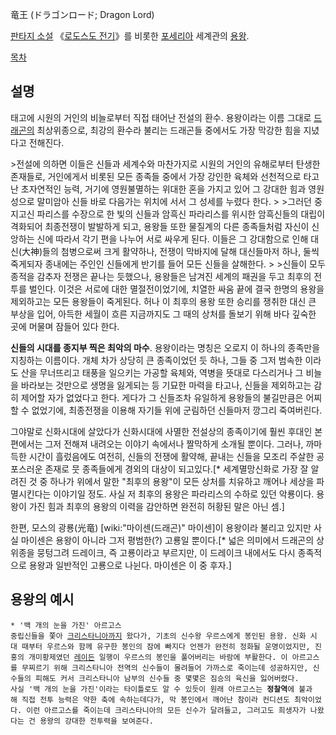 竜王 (ドラゴンロード; Dragon Lord)

[[판타지 소설]] 《[[로도스도 전기]]》를 비롯한 [[포세리아]]  세계관의 [[용왕]].

[[목차]]
== 설명 ==
태고에 시원의 거인의 비늘로부터 직접 태어난 전설의 환수. 용왕이라는 이름 그대로 [[드래곤]]의 최상위종으로, 최강의 환수라 불리는 드래곤들 중에서도 가장 막강한 힘을 지녔다고 전해진다.

>전설에 의하면 이들은 신들과 세계수와 마찬가지로 시원의 거인의 유해로부터 탄생한 존재들로, 거인에게서 비롯된 모든 종족들 중에서 가장 강인한 육체와 선천적으로 타고난 초자연적인 능력, 거기에 영원불멸하는 위대한 혼을 가지고 있어 그 강대한 힘과 영원성으로 말미암아 신들 바로 다음가는 위치에 서서 그 성세를 누렸다 한다. 
>
>그러던 중 지고신 파리스를 수장으로 한 빛의 신들과 암흑신 파라리스를 위시한 암흑신들의 대립이 격화되어 최종전쟁이 발발하게 되고, 용왕들 또한 물질계의 다른 종족들처럼 자신이 신앙하는 신에 따라서 각기 편을 나누어 서로 싸우게 된다. 이들은 그 강대함으로 인해 대신(大神)들의 첨병으로써 크게 활약하나, 전쟁이 막바지에 달해 대신들마저 하나, 둘씩 죽게되자 종내에는 주인인 신들에게 반기를 들어 모든 신들을 살해한다.
>
>신들이 모두 종적을 감추자 전쟁은 끝나는 듯했으나, 용왕들은 남겨진 세계의 패권을 두고 최후의 전투를 벌인다. 이것은 서로에 대한 멸절전이었기에, 치열한 싸움 끝에 결국 한명의 용왕을 제외하고는 모든 용왕들이 죽게된다. 허나 이 최후의 용왕 또한 승리를 쟁취한 대신 큰 부상을 입어, 아득한 세월이 흐른 지금까지도 그 때의 상처를 돌보기 위해 바다 깊숙한 곳에 머물며 잠들어 있다 한다.

'''신들의 시대를 종지부 찍은 최악의 마수'''. 용왕이라는 명칭은 오로지 이 하나의 종족만을 지칭하는 이름이다. 개체 차가 상당히 큰 종족이었던 듯 하나, 그들 중 그저 범속한 이라도 산을 무너뜨리고 태풍을 일으키는 가공할 육체와, 역병을 뜻대로 다스리거나 그 비늘을 바라보는 것만으로 생명을 잃게되는 등 기묘한 마력을 타고나, 신들을 제외하고는 감히 제어할 자가 없었다고 한다. 게다가 그 신들조차 유일하게 용왕들의 불길만큼은 어찌할 수 없었기에, 최종전쟁을 이용해 자기들 위에 군림하던 신들마저 깡그리 죽여버린다.

그야말로 신화시대에 살았다가 신화시대에 사멸한 전설상의 종족이기에 훨씬 후대인 본편에서는 그저 전해져 내려오는 이야기 속에서나 짤막하게 소개될 뿐이다. 그러나, 까마득한 시간이 흘렀음에도 여전히, 신들의 전쟁에 활약해, 끝내는 신들을 모조리 주살한 공포스러운 존재로 뭇 종족들에게 경외의 대상이 되고있다.[* 세계멸망신화로 가장 잘 알려진 것 중 하나가 위에서 말한 "최후의 용왕"이 모든 상처를 치유하고 깨어나 세상을 파멸시킨다는 이야기일 정도. 사실 저 최후의 용왕은 파라리스의 수하로 있던 악룡이다. 용왕이 가진 힘과 최후의 용왕의 이력을 감안하면 완전히 허황된 말은 아닌 셈.]

한편, 모스의 광룡(光竜) [wiki:"마이센(드래곤)" 마이센]이 용왕이라 불리고 있지만 사실 마이센은 용왕이 아니라 그저 평범한(?) 고룡일 뿐이다.[* 넓은 의미에서 드래곤의 상위종을 뭉텅그려 드레이크, 즉 고룡이라고 부르지만, 이 드레이크 내에서도 다시 종족적으로 용왕과 일반적인 고룡으로 나뉜다. 마이센은 이 중 후자.]  

== 용왕의 예시 ==
 * '백 개의 눈을 가진' 아르고스
 중립신들을 쫓아 [[크리스타니아]]까지 왔다가, 기초의 신수왕 우르스에게 봉인된 용왕. 신화 시대 때부터 우르스와 함께 유구한 봉인의 잠에 빠지다 언젠가 완전히 정화될 운명이었지만, 진홍의 개미황제였던 [[레이든]] 일행이 우르스의 봉인을 풀어버리는 바람에 부활한다. 이 아르고스를 무찌르기 위해 크리스타니아 전역의 신수들이 몰려들어 가까스로 죽이는데 성공하지만, 신수들의 피해도 커서 크리스타니아 남부의 신수들 중 몇몇은 짐승의 육신을 잃어버렸다.
 사실 '백 개의 눈을 가진'이라는 타이틀로도 알 수 있듯이 원래 아르고스는 '''정찰역'''에 불과해 직접 전투 능력은 약한 축에 속하는데다가, 막 봉인에서 깨어난 참이라 컨디션도 최악이었다. 이런 아르고스를 죽이는데 크리스타니아의 모든 신수가 달려들고, 그러고도 희생자가 나왔다는 건 용왕의 강대한 전투력을 보여준다.
